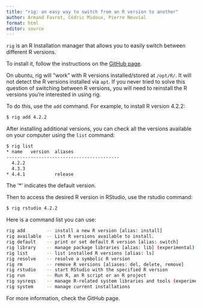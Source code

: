 ```yaml
---
title: "rig: an easy way to switch from an R version to another"
author: Armand Favrot, Cédric Midoux, Pierre Neuvial
format: html
editor: source
---
```


`rig` is an R Installation manager that allows you to easily switch between different R versions. 

To install it, follow the instructions on the [GitHub page](https://github.com/r-lib/rig).

On ubuntu, rig will "work" with R versions installed/stored at `/opt/R/`. It will not detect the R versions installed via `apt`. If you never tried to solve this question of switching between R versions, you will need to reinstall the R versions you're interested in using rig.

To do this, use the `add` command. For example, to install R version 4.2.2:

```bash
$ rig add 4.2.2
```

After installing additional versions, you can check all the versions available on your computer using the `list` command:

```bash
$ rig list
* name   version  aliases
------------------------------------------
  4.2.2           
  4.3.3           
* 4.4.1           release
```

The '*' indicates the default version.

Then to access the desired R version in RStudio, use the rstudio command:

```bash
$ rig rstudio 4.2.2
```

Here is a command list you can use:

```bash
rig add        -- install a new R version [alias: install]
rig available  -- List R versions available to install.
rig default    -- print or set default R version [alias: switch]
rig library    -- manage package libraries [alias: lib] (experimental)
rig list       -- list installed R versions [alias: ls]
rig resolve    -- resolve a symbolic R version
rig rm         -- remove R versions [aliases: del, delete, remove]
rig rstudio    -- start RStudio with the specified R version
rig run        -- Run R, an R script or an R project
rig sysreqs    -- manage R-related system libraries and tools (experimental) (macOS)
rig system     -- manage current installations
```

For more information, check the GitHub page.



